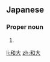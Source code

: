 ==Japanese==
{{ja-kanjitab|かず|ひろ}}

===Proper noun===
{{ja-pos|かずひろ|proper}}

# {{given name|male|lang=ja|sort=かずひろ}}

[[li:和大]]
[[zh:和大]]